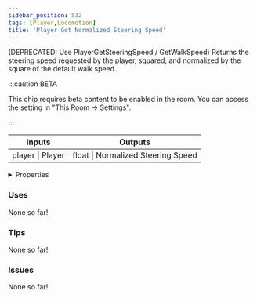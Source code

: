 ```yaml
---
sidebar_position: 532
tags: [Player,Locomotion]
title: 'Player Get Normalized Steering Speed'
---
```


(DEPRECATED: Use PlayerGetSteeringSpeed / GetWalkSpeed) Returns the steering speed requested by the player, squared, and normalized by the square of the default walk speed.

:::caution BETA

This chip requires beta content to be enabled in the room. You can access the setting in "This Room -> Settings".

:::

<IChip uuid="1eb70662-4a75-4120-9713-11dbbeedc740"/>

<table><thead><tr><th>Inputs</th><th>Outputs</th></tr></thead><tbody><tr><td>player | Player</td><td>float | Normalized Steering Speed</td></tr></tbody></table>

<details>
  <summary>Properties</summary>
  <div>
    <div>
    <table>
      <tbody>
        <tr>
          <td>Is beta required?</td>
          <td>Yes</td>
        </tr>
        <tr>
          <td>Is chip a trolling risk?</td>
          <td>No</td>
        </tr>
        <tr>
          <td>Is chip a role assignment risk?</td>
          <td>No</td>
        </tr>
        <tr>
          <td>Chip UUID</td>
          <td>1eb70662-4a75-4120-9713-11dbbeedc740</td>
        </tr>
        <tr>
          <td>Room availability</td>
          <td>Available everywhere</td>
        </tr>
      </tbody>
    </table>
    </div>
  </div>
</details>

### Uses

None so far!

### Tips

None so far!

### Issues

None so far!